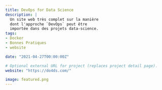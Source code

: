 ```yaml
---
title: DevOps for Data Science
description: |
  Un site web très complet sur la manière
  dont l'approche `DevOps` peut être
  importée dans des projets data-science.
tags:
- Docker
- Bonnes Pratiques
- website

date: "2021-04-27T00:00:00Z"

# Optional external URL for project (replaces project detail page).
website: "https://do4ds.com/"

image: featured.png
---
```


